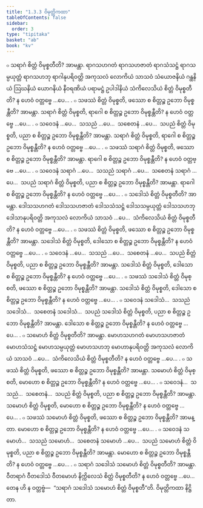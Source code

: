 ```yaml
---
title: "1.3.3 ဝိမုတ္တိကထာ"
tableOfContents: false
sidebar:
  order: 3
type: "tipitaka"
basket: "ab"
book: "kv"
---
```



<DynamicBreadcrumb />

<Division number="363" book="kv" e="ch" v="32" p="181">

<Paragraph number="1138" book="kv">
๐ သရာဂံ စိတ္တံ ဝိမုစ္စတီတိ? အာမန္တာ. ရာဂသဟဂတံ ရာဂသဟဇာတံ ရာဂသံသဋ္ဌံ ရာဂသမ္ပယုတ္တံ ရာဂသဟဘု ရာဂါနုပရိဝတ္တိ အကုသလံ လောကိယံ သာသဝံ သံယောဇနိယံ ဂန္ထနိယံ ဩဃနိယံ ယောဂနိယံ နီဝရဏိယံ ပရာမဋ္ဌံ ဥပါဒါနိယံ သံကိလေသိယံ စိတ္တံ ဝိမုစ္စတီတိ? န ဟေဝံ ဝတ္တဗ္ဗေ …ပေ… .
</Paragraph>

<Paragraph number="1139" book="kv">
๐ သဖဿံ စိတ္တံ ဝိမုစ္စတိ, ဖဿော စ စိတ္တဉ္စ ဥဘော ဝိမုစ္စန္တီတိ? အာမန္တာ. သရာဂံ စိတ္တံ ဝိမုစ္စတိ, ရာဂေါ စ စိတ္တဉ္စ ဥဘော ဝိမုစ္စန္တီတိ? န ဟေဝံ ဝတ္တဗ္ဗေ …ပေ… .
</Paragraph>

<Paragraph number="1140" book="kv">
๐ သဝေဒနံ …ပေ…  သသညံ …ပေ…  သစေတနံ …ပေ…  သပညံ စိတ္တံ ဝိမုစ္စတိ, ပညာ စ စိတ္တဉ္စ ဥဘော ဝိမုစ္စန္တီတိ? အာမန္တာ. သရာဂံ စိတ္တံ ဝိမုစ္စတိ, ရာဂေါ စ စိတ္တဉ္စ ဥဘော ဝိမုစ္စန္တီတိ? န ဟေဝံ ဝတ္တဗ္ဗေ …ပေ… .
</Paragraph>

<Paragraph number="1141" book="kv">
๐ သဖဿံ သရာဂံ စိတ္တံ ဝိမုစ္စတိ, ဖဿော စ စိတ္တဉ္စ ဥဘော ဝိမုစ္စန္တီတိ? အာမန္တာ. ရာဂေါ စ စိတ္တဉ္စ ဥဘော ဝိမုစ္စန္တီတိ? န ဟေဝံ ဝတ္တဗ္ဗေ …ပေ… .
</Paragraph>

<Paragraph number="1142" book="kv">
๐ သဝေဒနံ သရာဂံ …ပေ…  သသညံ သရာဂံ …ပေ…  သစေတနံ သရာဂံ …ပေ…  သပညံ သရာဂံ စိတ္တံ ဝိမုစ္စတိ, ပညာ စ စိတ္တဉ္စ ဥဘော ဝိမုစ္စန္တီတိ? အာမန္တာ. ရာဂေါ စ စိတ္တဉ္စ ဥဘော ဝိမုစ္စန္တီတိ? န ဟေဝံ ဝတ္တဗ္ဗေ …ပေ… .
</Paragraph>

</Division>
<Division number="364" book="kv" e="ch" v="32" p="182">

<Paragraph number="1143" book="kv">
๐ သဒေါသံ စိတ္တံ ဝိမုစ္စတီတိ? အာမန္တာ. ဒေါသသဟဂတံ ဒေါသသဟဇာတံ ဒေါသသံသဋ္ဌံ ဒေါသသမ္ပယုတ္တံ ဒေါသသဟဘု ဒေါသာနုပရိဝတ္တိ အကုသလံ လောကိယံ သာသဝံ …ပေ…  သံကိလေသိယံ စိတ္တံ ဝိမုစ္စတီတိ? န ဟေဝံ ဝတ္တဗ္ဗေ …ပေ… .
</Paragraph>

<Paragraph number="1144" book="kv">
๐ သဖဿံ စိတ္တံ ဝိမုစ္စတိ, ဖဿော စ စိတ္တဉ္စ ဥဘော ဝိမုစ္စန္တီတိ? အာမန္တာ. သဒေါသံ စိတ္တံ ဝိမုစ္စတိ, ဒေါသော စ စိတ္တဉ္စ ဥဘော ဝိမုစ္စန္တီတိ? န ဟေဝံ ဝတ္တဗ္ဗေ …ပေ… .
</Paragraph>

<Paragraph number="1145" book="kv">
๐ သဝေဒနံ …ပေ…  သသညံ …ပေ…  သစေတနံ …ပေ…  သပညံ စိတ္တံ ဝိမုစ္စတိ, ပညာ စ စိတ္တဉ္စ ဥဘော ဝိမုစ္စန္တီတိ? အာမန္တာ. သဒေါသံ စိတ္တံ ဝိမုစ္စတိ, ဒေါသော စ စိတ္တဉ္စ ဥဘော ဝိမုစ္စန္တီတိ? န ဟေဝံ ဝတ္တဗ္ဗေ …ပေ… .
</Paragraph>

<Paragraph number="1146" book="kv">
๐ သဖဿံ သဒေါသံ စိတ္တံ ဝိမုစ္စတိ, ဖဿော စ စိတ္တဉ္စ ဥဘော ဝိမုစ္စန္တီတိ? အာမန္တာ. သဒေါသံ စိတ္တံ ဝိမုစ္စတိ, ဒေါသော စ စိတ္တဉ္စ ဥဘော ဝိမုစ္စန္တီတိ? န ဟေဝံ ဝတ္တဗ္ဗေ …ပေ… .
</Paragraph>

<Paragraph number="1147" book="kv">
๐ သဝေဒနံ သဒေါသံ…  သသညံ သဒေါသံ…  သစေတနံ သဒေါသံ…  သပညံ သဒေါသံ စိတ္တံ ဝိမုစ္စတိ, ပညာ စ စိတ္တဉ္စ ဥဘော ဝိမုစ္စန္တီတိ? အာမန္တာ. ဒေါသော စ စိတ္တဉ္စ ဥဘော ဝိမုစ္စန္တီတိ? န ဟေဝံ ဝတ္တဗ္ဗေ …ပေ… .
</Paragraph>

</Division>
<Division number="365" book="kv" e="ch" v="32" p="182">

<Paragraph number="1148" book="kv">
๐ သမောဟံ စိတ္တံ ဝိမုစ္စတီတိ? အာမန္တာ. မောဟသဟဂတံ မောဟသဟဇာတံ မောဟသံသဋ္ဌံ မောဟသမ္ပယုတ္တံ မောဟသဟဘု မောဟာနုပရိဝတ္တိ အကုသလံ လောကိယံ သာသဝံ …ပေ…  သံကိလေသိယံ စိတ္တံ ဝိမုစ္စတီတိ? န ဟေဝံ ဝတ္တဗ္ဗေ …ပေ… .
</Paragraph>

<Paragraph number="1149" book="kv">
๐ သဖဿံ စိတ္တံ ဝိမုစ္စတိ, ဖဿော စ စိတ္တဉ္စ ဥဘော ဝိမုစ္စန္တီတိ? အာမန္တာ. သမောဟံ စိတ္တံ ဝိမုစ္စတိ, မောဟော စ စိတ္တဉ္စ ဥဘော ဝိမုစ္စန္တီတိ? န ဟေဝံ ဝတ္တဗ္ဗေ …ပေ… .
</Paragraph>

<Paragraph number="1150" book="kv">
๐ သဝေဒနံ…  သသညံ…  သစေတနံ…  သပညံ စိတ္တံ ဝိမုစ္စတိ, ပညာ စ စိတ္တဉ္စ ဥဘော ဝိမုစ္စန္တီတိ? အာမန္တာ. သမောဟံ စိတ္တံ ဝိမုစ္စတိ, မောဟော စ စိတ္တဉ္စ ဥဘော ဝိမုစ္စန္တီတိ? န ဟေဝံ ဝတ္တဗ္ဗေ …ပေ… .
</Paragraph>

<Paragraph number="1151" book="kv">
๐ သဖဿံ သမောဟံ စိတ္တံ ဝိမုစ္စတိ, ဖဿော စ စိတ္တဉ္စ ဥဘော ဝိမုစ္စန္တီတိ? အာမန္တာ. မောဟော စ စိတ္တဉ္စ ဥဘော ဝိမုစ္စန္တီတိ? န ဟေဝံ ဝတ္တဗ္ဗေ …ပေ… .
</Paragraph>

<Paragraph number="1152" book="kv">
๐ သဝေဒနံ သမောဟံ…  သသညံ သမောဟံ…  သစေတနံ သမောဟံ …ပေ…  သပညံ သမောဟံ စိတ္တံ ဝိမုစ္စတိ, ပညာ စ စိတ္တဉ္စ ဥဘော ဝိမုစ္စန္တီတိ? အာမန္တာ. မောဟော စ စိတ္တဉ္စ ဥဘော ဝိမုစ္စန္တီတိ? န ဟေဝံ ဝတ္တဗ္ဗေ …ပေ… .
</Paragraph>

<Paragraph number="1153" book="kv">
๐ သရာဂံ သဒေါသံ သမောဟံ စိတ္တံ ဝိမုစ္စတီတိ? အာမန္တာ. ဝီတရာဂံ ဝီတဒေါသံ ဝီတမောဟံ နိက္ကိလေသံ စိတ္တံ ဝိမုစ္စတီတိ? န ဟေဝံ ဝတ္တဗ္ဗေ …ပေ…  တေန ဟိ န ဝတ္တဗ္ဗံ—  “သရာဂံ သဒေါသံ သမောဟံ စိတ္တံ ဝိမုစ္စတီ”တိ.

</Paragraph>
</Division>

<Paragraph number="1154" type="center" book="kv">
ဝိမုတ္တိကထာ နိဋ္ဌိတာ.
</Paragraph>